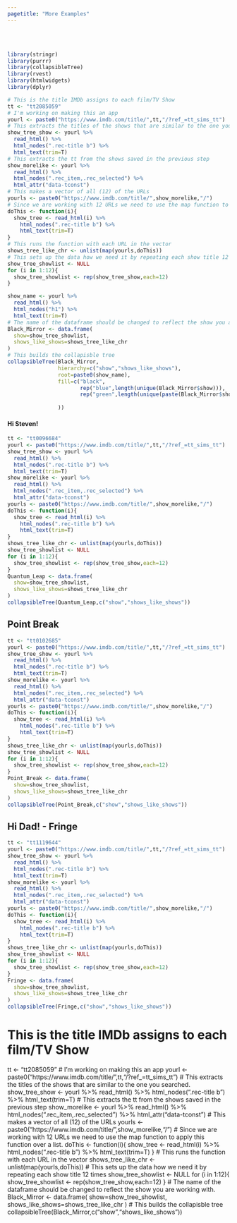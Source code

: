 ```yaml
---
pagetitle: "More Examples"
---
```

<br> <br>
```r
library(stringr)
library(purrr)
library(collapsibleTree)
library(rvest)
library(htmlwidgets)
library(dplyr)
```

```r
# This is the title IMDb assigns to each film/TV Show
tt <- "tt2085059"
# I'm working on making this an app
yourl <- paste0("https://www.imdb.com/title/",tt,"/?ref_=tt_sims_tt")
# This extracts the titles of the shows that are similar to the one you searched.
show_tree_show <- yourl %>% 
  read_html() %>% 
  html_nodes(".rec-title b") %>% 
  html_text(trim=T)
# This extracts the tt from the shows saved in the previous step
show_morelike <- yourl %>% 
  read_html() %>% 
  html_nodes(".rec_item,.rec_selected") %>% 
  html_attr("data-tconst") 
# This makes a vector of all (12) of the URLs
yourls <- paste0("https://www.imdb.com/title/",show_morelike,"/")
# Since we are working with 12 URLs we need to use the map function to apply this function over a list. 
doThis <- function(i){
  show_tree <- read_html(i) %>% 
    html_nodes(".rec-title b") %>% 
    html_text(trim=T)
}
# This runs the function with each URL in the vector
shows_tree_like_chr <- unlist(map(yourls,doThis))
# This sets up the data how we need it by repeating each show title 12 times
show_tree_showlist <- NULL
for (i in 1:12){
  show_tree_showlist <- rep(show_tree_show,each=12)
}

show_name <- yourl %>% 
  read_html() %>% 
  html_nodes("h1") %>% 
  html_text(trim=T)
# The name of the dataframe should be changed to reflect the show you are working with. 
Black_Mirror <- data.frame(
  show=show_tree_showlist,
  shows_like_shows=shows_tree_like_chr
)
# This builds the collapisble tree
collapsibleTree(Black_Mirror,
                hierarchy=c("show","shows_like_shows"),
                root=paste0(show_name),
                fill=c("black",
                       rep("blue",length(unique(Black_Mirror$show))),
                       rep("green",length(unique(paste(Black_Mirror$show,Black_Mirror$shows_like_shows))))
                  
                ))

```


#### Hi Steven! 

```r
tt <- "tt0096684"
yourl <- paste0("https://www.imdb.com/title/",tt,"/?ref_=tt_sims_tt")
show_tree_show <- yourl %>% 
  read_html() %>% 
  html_nodes(".rec-title b") %>% 
  html_text(trim=T)
show_morelike <- yourl %>% 
  read_html() %>% 
  html_nodes(".rec_item,.rec_selected") %>% 
  html_attr("data-tconst") 
yourls <- paste0("https://www.imdb.com/title/",show_morelike,"/")
doThis <- function(i){
  show_tree <- read_html(i) %>% 
    html_nodes(".rec-title b") %>% 
    html_text(trim=T)
}
shows_tree_like_chr <- unlist(map(yourls,doThis))
show_tree_showlist <- NULL
for (i in 1:12){
  show_tree_showlist <- rep(show_tree_show,each=12)
}
Quantum_Leap <- data.frame(
  show=show_tree_showlist,
  shows_like_shows=shows_tree_like_chr
)
collapsibleTree(Quantum_Leap,c("show","shows_like_shows"))
```

## Point Break
```r
tt <- "tt0102685"
yourl <- paste0("https://www.imdb.com/title/",tt,"/?ref_=tt_sims_tt")
show_tree_show <- yourl %>% 
  read_html() %>% 
  html_nodes(".rec-title b") %>% 
  html_text(trim=T)
show_morelike <- yourl %>% 
  read_html() %>% 
  html_nodes(".rec_item,.rec_selected") %>% 
  html_attr("data-tconst") 
yourls <- paste0("https://www.imdb.com/title/",show_morelike,"/")
doThis <- function(i){
  show_tree <- read_html(i) %>% 
    html_nodes(".rec-title b") %>% 
    html_text(trim=T)
}
shows_tree_like_chr <- unlist(map(yourls,doThis))
show_tree_showlist <- NULL
for (i in 1:12){
  show_tree_showlist <- rep(show_tree_show,each=12)
}
Point_Break <- data.frame(
  show=show_tree_showlist,
  shows_like_shows=shows_tree_like_chr
)
collapsibleTree(Point_Break,c("show","shows_like_shows"))
```


## Hi Dad! - Fringe

```r
tt <- "tt1119644"
yourl <- paste0("https://www.imdb.com/title/",tt,"/?ref_=tt_sims_tt")
show_tree_show <- yourl %>% 
  read_html() %>% 
  html_nodes(".rec-title b") %>% 
  html_text(trim=T)
show_morelike <- yourl %>% 
  read_html() %>% 
  html_nodes(".rec_item,.rec_selected") %>% 
  html_attr("data-tconst") 
yourls <- paste0("https://www.imdb.com/title/",show_morelike,"/")
doThis <- function(i){
  show_tree <- read_html(i) %>% 
    html_nodes(".rec-title b") %>% 
    html_text(trim=T)
}
shows_tree_like_chr <- unlist(map(yourls,doThis))
show_tree_showlist <- NULL
for (i in 1:12){
  show_tree_showlist <- rep(show_tree_show,each=12)
}
Fringe <- data.frame(
  show=show_tree_showlist,
  shows_like_shows=shows_tree_like_chr
)
collapsibleTree(Fringe,c("show","shows_like_shows"))
```





















# This is the title IMDb assigns to each film/TV Show
tt <- "tt2085059"
# I'm working on making this an app
yourl <- paste0("https://www.imdb.com/title/",tt,"/?ref_=tt_sims_tt")
# This extracts the titles of the shows that are similar to the one you searched.
show_tree_show <- yourl %>% 
    read_html() %>% 
    html_nodes(".rec-title b") %>% 
    html_text(trim=T)
# This extracts the tt from the shows saved in the previous step
show_morelike <- yourl %>% 
    read_html() %>% 
    html_nodes(".rec_item,.rec_selected") %>% 
    html_attr("data-tconst") 
# This makes a vector of all (12) of the URLs
yourls <- paste0("https://www.imdb.com/title/",show_morelike,"/")
# Since we are working with 12 URLs we need to use the map function to apply this function over a list. 
doThis <- function(i){
    show_tree <- read_html(i) %>% 
        html_nodes(".rec-title b") %>% 
        html_text(trim=T)
}
# This runs the function with each URL in the vector
shows_tree_like_chr <- unlist(map(yourls,doThis))
# This sets up the data how we need it by repeating each show title 12 times
show_tree_showlist <- NULL
for (i in 1:12){
    show_tree_showlist <- rep(show_tree_show,each=12)
}
# The name of the dataframe should be changed to reflect the show you are working with. 
Black_Mirror <- data.frame(
    show=show_tree_showlist,
    shows_like_shows=shows_tree_like_chr
)
# This builds the collapisble tree
collapsibleTree(Black_Mirror,c("show","shows_like_shows"))